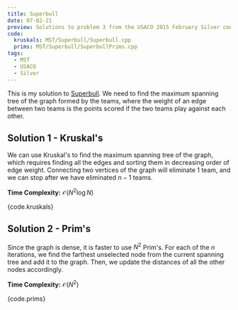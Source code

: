 ```yaml
---
title: Superbull
date: 07-02-21
preview: Solutions to problem 3 from the USACO 2015 February Silver contest
code:
  kruskals: MST/Superbull/Superbull.cpp
  prims: MST/Superbull/SuperbullPrims.cpp
tags:
  - MST
  - USACO
  - Silver
---
```


This is my solution to
[Superbull](http://www.usaco.org/index.php?page=viewproblem2&cpid=531). We need
to find the maximum spanning tree of the graph formed by the teams, where the
weight of an edge between two teams is the points scored if the two teams play
against each other.

## Solution 1 - Kruskal's

We can use Kruskal's to find the maximum spanning tree of the graph, which
requires finding all the edges and sorting them in decreasing order of edge
weight. Connecting two vertices of the graph will eliminate $1$ team, and we can
stop after we have eliminated $n - 1$ teams.

**Time Complexity:** $\mathcal{O}(N^2 \log{N})$

<CodeBlock language="cpp" link={code.links.kruskals}>
  {code.kruskals}
</CodeBlock>

## Solution 2 - Prim's

Since the graph is dense, it is faster to use $N^2$ Prim's. For each of the $n$
iterations, we find the farthest unselected node from the current spanning tree
and add it to the graph. Then, we update the distances of all the other nodes
accordingly.

**Time Complexity:** $\mathcal{O}(N^2)$

<CodeBlock language="cpp" link={code.links.prims}>
  {code.prims}
</CodeBlock>
